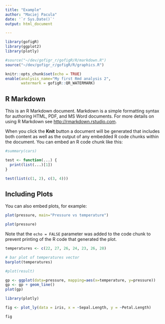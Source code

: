 ```yaml
---
title: "Example"
author: "Maciej Pacula"
date: '`r Sys.Date()`'
output: html_document

---
```


```r
library(gofigR)
library(ggplot2)
library(plotly)

#source("~/dev/gofigr_r/gofigR/R/markdown.R")
source("~/dev/gofigr_r/gofigR/R/graphics.R")

knitr::opts_chunk$set(echo = TRUE)
enable(analysis_name="My first Rmd analysis 2",
       watermark = gofigR::QR_WATERMARK)
```

## R Markdown

This is an R Markdown document. Markdown is a simple formatting syntax for authoring HTML, PDF, and MS Word documents. For more details on using R Markdown see <http://rmarkdown.rstudio.com>.

When you click the **Knit** button a document will be generated that includes both content as well as the output of any embedded R code chunks within the document. You can embed an R code chunk like this:

```r
#summary(cars)

test <- function(...) {
  print(list(...)[1])
}

test(list(c(1, 2), c(3, 4)))
```


## Including Plots

You can also embed plots, for example:



```r
plot(pressure, main="Pressure vs temperature")
```

```r
plot(pressure)
```

Note that the `echo = FALSE` parameter was added to the code chunk to prevent printing of the R code that generated the plot.

```r
temperatures <- c(22, 27, 26, 24, 23, 26, 28)

# bar plot of temperatures vector
barplot(temperatures)

#plot(result)
```

```r
gp <- ggplot(data=pressure, mapping=aes(x=temperature, y=pressure))
gp <- gp + geom_line()
plot(gp)
```

```r
library(plotly)

fig <- plot_ly(data = iris, x = ~Sepal.Length, y = ~Petal.Length)

fig
```
